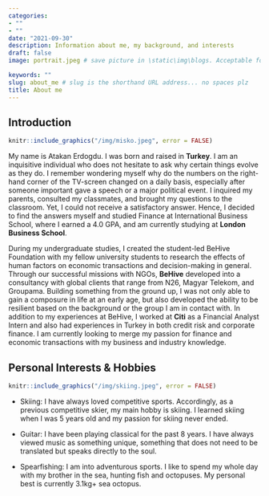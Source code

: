```yaml
---
categories:  
- ""    
- ""
date: "2021-09-30"
description: Information about me, my background, and interests
draft: false
image: portrait.jpeg # save picture in \static\img\blogs. Acceptable formats= jpg, jpeg, or png . Your iPhone pics wont work

keywords: ""
slug: about_me # slug is the shorthand URL address... no spaces plz
title: About me
---
```



## Introduction

```r
knitr::include_graphics("/img/misko.jpeg", error = FALSE)
```

My name is Atakan Erdogdu. I was born and raised in **Turkey**. I am an inquisitive individual who does not hesitate to ask why certain things evolve as they do. I remember wondering myself why do the numbers on the right-hand corner of the TV-screen changed on a daily basis, especially after someone important gave a speech or a major political event. I inquired my parents, consulted my classmates, and brought my questions to the classroom. Yet, I could not receive a satisfactory answer. Hence, I decided to find the answers myself and studied Finance at International Business School, where I earned a 4.0 GPA, and am currently studying at **London Business School**. 

During my undergraduate studies, I created the student-led BeHive Foundation with my fellow university students to research the effects of human factors on economic transactions and decision-making in general. Through our successful missions with NGOs, **BeHive** developed into a consultancy with global clients that range from N26, Magyar Telekom, and Groupama. Building something from the ground up, I was not only able to gain a composure in life at an early age, but also developed the ability to be resilient based on the background or the group I am in contact with. In addition to my experiences at BeHive, I worked at **Citi** as a Financial Analyst Intern and also had experiences in Turkey in both credit risk and corporate finance. I am currently looking to merge my passion for finance and economic transactions with my business and industry knowledge.

## Personal Interests & Hobbies


```r
knitr::include_graphics("/img/skiing.jpeg", error = FALSE)
```

* Skiing: I have always loved competitive sports. Accordingly, as a previous competitive skier, my main hobby is skiing. I learned skiing when I was 5 years old and my passion for skiing never ended.

* Guitar: I have been playing classical for the past 8 years. I have always viewed music as something unique, something that does not need to be translated but speaks directly to the soul.

* Spearfishing: I am into adventurous sports. I like to spend my whole day with my brother in the sea, hunting fish and octopuses. My personal best is currently 3.1kg+ sea octopus. 

